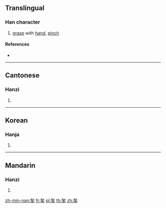 {{character info/new}}
==Translingual==

===Han character===
{{Han char|rn=64|rad=手|as=09|sn=13|four=29502|canj=HFQ|ids=⿱秋手}}

# [[grasp]] with [[hand]], [[pinch]]

====References====
* {{Han ref|kx=0444.020|dkj=12385|dj=0794.270|hdz=31910.090|uh=63EB|ud=25579|bh=DD79|bd=56697}}

----

==Cantonese==

===Hanzi===
{{yue-hanzi|jyut=[[cau1]], [[zau1]]|y=chau1, jau1}}

# {{defn|lang=yue|sort=手09}}

----

==Korean==

===Hanja===
{{ko-hanja|hangeul=추|eumhun=|rv=chu|mr=ch'u|y=chwu}}

# {{defn|lang=ko|sort=手09}}

----

==Mandarin==

===Hanzi===
{{cmn-hanzi|pin=[[jiū]] ([[jiu1]])|wg=chiu<sup>1</sup>}}

# {{defn|lang=cmn|sort=手09}}

[[zh-min-nan:揫]]
[[fr:揫]]
[[pl:揫]]
[[th:揫]]
[[zh:揫]]